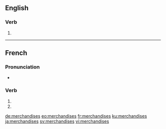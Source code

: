 {{also|merchandisés}}
==English==

===Verb===
{{head|en|verb form}}

# {{en-third-person singular of|merchandise}}

----

==French==

===Pronunciation===
* {{homophones|lang=fr|merchandise|merchandisent}}

===Verb===
{{fr-verb-form}}

# {{inflection of|merchandiser||2|s|pres|indc|lang=fr}}
# {{inflection of|merchandiser||2|s|pres|subj|lang=fr}}

[[de:merchandises]]
[[eo:merchandises]]
[[fr:merchandises]]
[[ku:merchandises]]
[[ja:merchandises]]
[[sv:merchandises]]
[[vi:merchandises]]